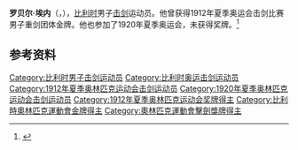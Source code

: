 {{NoteTA|G1=Sports}}
'''罗贝尔·埃内'''（{{lang-fr|Robert Hennet}}，{{bd|1886年|1月22日|1930年|}}），[[比利时|比利时]]男子[[击剑|击剑]]运动员。他曾获得1912年夏季奥运会击剑比赛男子重剑团体金牌。他也参加了1920年夏季奥运会，未获得奖牌。<ref>{{Cite web|title=Robert HENNET|url=https://www.olympic.org/robert-hennet|accessdate=2021-03-13|date=2021-03-09|work=International Olympic Committee|language=en|archive-date=2020-11-13|archive-url=https://web.archive.org/web/20201113002917/https://www.olympic.org/robert-hennet|dead-url=no}}</ref>

== 参考资料 ==
{{reflist}}

{{奥林匹克运动会击剑比赛男子重剑团体冠军}}

{{Authority control}}
{{DEFAULTSORT:Hennet, Robert}}
[[Category:比利时男子击剑运动员|Category:比利时男子击剑运动员]]
[[Category:比利时奥运击剑运动员|Category:比利时奥运击剑运动员]]
[[Category:1912年夏季奥林匹克运动会击剑运动员|Category:1912年夏季奥林匹克运动会击剑运动员]]
[[Category:1920年夏季奥林匹克运动会击剑运动员|Category:1920年夏季奥林匹克运动会击剑运动员]]
[[Category:1912年夏季奥林匹克运动会奖牌得主|Category:1912年夏季奥林匹克运动会奖牌得主]]
[[Category:比利時奧林匹克運動會金牌得主|Category:比利時奧林匹克運動會金牌得主]]
[[Category:奧林匹克運動會擊劍獎牌得主|Category:奧林匹克運動會擊劍獎牌得主]]